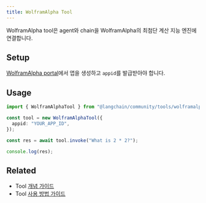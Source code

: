 ```yaml
---
title: WolframAlpha Tool
---
```


WolframAlpha tool은 agent와 chain을 WolframAlpha의 최첨단 계산 지능 엔진에 연결합니다.

## Setup

[WolframAlpha portal](https://developer.wolframalpha.com/)에서 앱을 생성하고 `appid`를 발급받아야 합니다.

## Usage

```typescript
import { WolframAlphaTool } from "@langchain/community/tools/wolframalpha";

const tool = new WolframAlphaTool({
  appid: "YOUR_APP_ID",
});

const res = await tool.invoke("What is 2 * 2?");

console.log(res);
```

## Related

- Tool [개념 가이드](/oss/langchain/tools)
- Tool [사용 방법 가이드](/oss/langchain/tools)